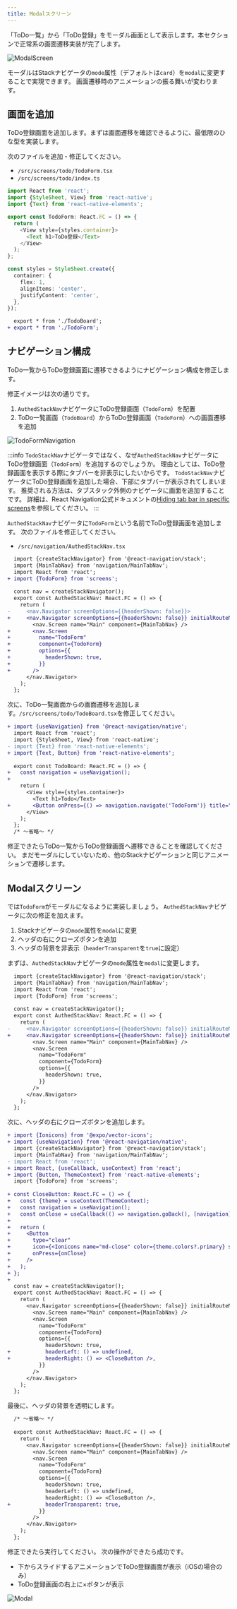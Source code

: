 ```yaml
---
title: Modalスクリーン
---
```


「ToDo一覧」から「ToDo登録」をモーダル画面として表示します。本セクションで正常系の画面遷移実装が完了します。

![ModalScreen](../app-hands-on/screen-transition-modal.png)

モーダルはStackナビゲータの`mode`属性（デフォルトは`card`）を`modal`に変更することで実現できます。
画面遷移時のアニメーションの振る舞いが変わります。

## 画面を追加

ToDo登録画面を追加します。まずは画面遷移を確認できるように、最低限のひな型を実装します。

次のファイルを追加・修正してください。

- `/src/screens/todo/TodoForm.tsx`
- `/src/screens/todo/index.ts`

```typescript jsx title="/src/screens/todo/TodoForm.tsx"
import React from 'react';
import {StyleSheet, View} from 'react-native';
import {Text} from 'react-native-elements';

export const TodoForm: React.FC = () => {
  return (
    <View style={styles.container}>
      <Text h1>ToDo登録</Text>
    </View>
  );
};

const styles = StyleSheet.create({
  container: {
    flex: 1,
    alignItems: 'center',
    justifyContent: 'center',
  },
});
```

```diff title="/src/screens/todo/index.ts"
  export * from './TodoBoard';
+ export * from './TodoForm';
```

## ナビゲーション構成

ToDo一覧からToDo登録画面に遷移できるようにナビゲーション構成を修正します。

修正イメージは次の通りです。

1. `AuthedStackNav`ナビゲータにToDo登録画面（`TodoForm`）を配置
1. ToDo一覧画面（`TodoBoard`）からToDo登録画面（`TodoForm`）への画面遷移を追加

![TodoFormNavigation](../app-hands-on/todo_form_navigation.png)

:::info
`TodoStackNav`ナビゲータではなく、なぜ`AuthedStackNav`ナビゲータにToDo登録画面（`TodoForm`）を追加するのでしょうか。
理由としては、ToDo登録画面を表示する際にタブバーを非表示にしたいからです。
`TodoStackNav`ナビゲータにToDo登録画面を追加した場合、下部にタブバーが表示されてしまいます。
推奨される方法は、タブスタック外側のナビゲータに画面を追加することです。
詳細は、React Navigation公式ドキュメントの[Hiding tab bar in specific screens](https://reactnavigation.org/docs/hiding-tabbar-in-screens)を参照してください。
:::

`AuthedStackNav`ナビゲータに`TodoForm`という名前でToDo登録画面を追加します。
次のファイルを修正してください。

- `/src/navigation/AuthedStackNav.tsx`

```diff title="/src/navigation/AuthedStackNav.tsx"
  import {createStackNavigator} from '@react-navigation/stack';
  import {MainTabNav} from 'navigation/MainTabNav';
  import React from 'react';
+ import {TodoForm} from 'screens';
  
  const nav = createStackNavigator();
  export const AuthedStackNav: React.FC = () => {
    return (
-     <nav.Navigator screenOptions={{headerShown: false}}>
+     <nav.Navigator screenOptions={{headerShown: false}} initialRouteName="Main">
        <nav.Screen name="Main" component={MainTabNav} />
+       <nav.Screen
+         name="TodoForm"
+         component={TodoForm}
+         options={{
+           headerShown: true,
+         }}
+       />
      </nav.Navigator>
    );
  };
```

次に、ToDo一覧画面からの画面遷移を追加します。`/src/screens/todo/TodoBoard.tsx`を修正してください。

```diff title="/src/screens/todo/TodoBoard.tsx"
+ import {useNavigation} from '@react-navigation/native';
  import React from 'react';
  import {StyleSheet, View} from 'react-native';
- import {Text} from 'react-native-elements';
+ import {Text, Button} from 'react-native-elements';
  
  export const TodoBoard: React.FC = () => {
+   const navigation = useNavigation();
+  
    return (
      <View style={styles.container}>
        <Text h1>Todo</Text>
+       <Button onPress={() => navigation.navigate('TodoForm')} title="ToDo登録" />
      </View>
    );
  };
  /* ～省略～ */
```

修正できたらToDo一覧からToDo登録画面へ遷移できることを確認してください。
まだモーダルにしていないため、他のStackナビゲーションと同じアニメーションで遷移します。

## Modalスクリーン

では`TodoForm`がモーダルになるように実装しましょう。
`AuthedStackNav`ナビゲータに次の修正を加えます。

1. Stackナビゲータの`mode`属性を`modal`に変更
1. ヘッダの右にクローズボタンを追加
1. ヘッダの背景を非表示（`headerTransparent`を`true`に設定）

まずは、`AuthedStackNav`ナビゲータの`mode`属性を`modal`に変更します。

```diff title="/src/navigation/AuthedStackNav.tsx"
  import {createStackNavigator} from '@react-navigation/stack';
  import {MainTabNav} from 'navigation/MainTabNav';
  import React from 'react';
  import {TodoForm} from 'screens';
  
  const nav = createStackNavigator();
  export const AuthedStackNav: React.FC = () => {
    return (
-     <nav.Navigator screenOptions={{headerShown: false}} initialRouteName="Main">
+     <nav.Navigator screenOptions={{headerShown: false}} initialRouteName="Main" mode="modal">
        <nav.Screen name="Main" component={MainTabNav} />
        <nav.Screen
          name="TodoForm"
          component={TodoForm}
          options={{
            headerShown: true,
          }}
        />
      </nav.Navigator>
    );
  };
```

次に、ヘッダの右にクローズボタンを追加します。

```diff title="/src/navigation/AuthedStackNav.tsx"
+ import {Ionicons} from '@expo/vector-icons';
+ import {useNavigation} from '@react-navigation/native';
  import {createStackNavigator} from '@react-navigation/stack';
  import {MainTabNav} from 'navigation/MainTabNav';
- import React from 'react';
+ import React, {useCallback, useContext} from 'react';
+ import {Button, ThemeContext} from 'react-native-elements';
  import {TodoForm} from 'screens';
  
+ const CloseButton: React.FC = () => {
+   const {theme} = useContext(ThemeContext);
+   const navigation = useNavigation();
+   const onClose = useCallback(() => navigation.goBack(), [navigation]);
+ 
+   return (
+     <Button
+       type="clear"
+       icon={<Ionicons name="md-close" color={theme.colors?.primary} size={30} />}
+       onPress={onClose}
+     />
+   );
+ };
+ 
  const nav = createStackNavigator();
  export const AuthedStackNav: React.FC = () => {
    return (
      <nav.Navigator screenOptions={{headerShown: false}} initialRouteName="Main" mode="modal">
        <nav.Screen name="Main" component={MainTabNav} />
        <nav.Screen
          name="TodoForm"
          component={TodoForm}
          options={{
            headerShown: true,
+           headerLeft: () => undefined,
+           headerRight: () => <CloseButton />,
          }}
        />
      </nav.Navigator>
    );
  };
```

最後に、ヘッダの背景を透明にします。

```diff title="/src/navigation/AuthedStackNav.tsx"
  /* ～省略～ */  
  
  export const AuthedStackNav: React.FC = () => {
    return (
      <nav.Navigator screenOptions={{headerShown: false}} initialRouteName="Main" mode="modal">
        <nav.Screen name="Main" component={MainTabNav} />
        <nav.Screen
          name="TodoForm"
          component={TodoForm}
          options={{
            headerShown: true,
            headerLeft: () => undefined,
            headerRight: () => <CloseButton />,
+           headerTransparent: true,
          }}
        />
      </nav.Navigator>
    );
  };
```

修正できたら実行してください。
次の操作ができたら成功です。

- 下からスライドするアニメーションでToDo登録画面が表示（iOSの場合のみ）
- ToDo登録画面の右上に×ボタンが表示

![Modal](../app-hands-on/modal.png)
